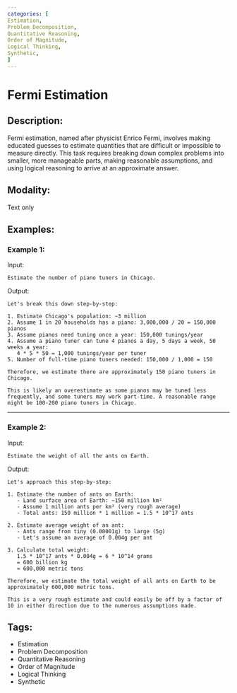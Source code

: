 ```yaml
---
categories: [
Estimation,
Problem Decomposition,
Quantitative Reasoning,
Order of Magnitude,
Logical Thinking,
Synthetic,
]
---
```


# Fermi Estimation

## Description:
Fermi estimation, named after physicist Enrico Fermi, involves making educated guesses to estimate quantities that are difficult or impossible to measure directly. This task requires breaking down complex problems into smaller, more manageable parts, making reasonable assumptions, and using logical reasoning to arrive at an approximate answer.

## Modality:
Text only

## Examples:

### Example 1:

Input:

```
Estimate the number of piano tuners in Chicago.
```

Output:

```
Let's break this down step-by-step:

1. Estimate Chicago's population: ~3 million
2. Assume 1 in 20 households has a piano: 3,000,000 / 20 = 150,000 pianos
3. Assume pianos need tuning once a year: 150,000 tunings/year
4. Assume a piano tuner can tune 4 pianos a day, 5 days a week, 50 weeks a year:
   4 * 5 * 50 = 1,000 tunings/year per tuner
5. Number of full-time piano tuners needed: 150,000 / 1,000 = 150

Therefore, we estimate there are approximately 150 piano tuners in Chicago.

This is likely an overestimate as some pianos may be tuned less frequently, and some tuners may work part-time. A reasonable range might be 100-200 piano tuners in Chicago.
```

---

### Example 2:

Input:

```
Estimate the weight of all the ants on Earth.
```

Output:

```
Let's approach this step-by-step:

1. Estimate the number of ants on Earth:
   - Land surface area of Earth: ~150 million km²
   - Assume 1 million ants per km² (very rough average)
   - Total ants: 150 million * 1 million = 1.5 * 10^17 ants

2. Estimate average weight of an ant:
   - Ants range from tiny (0.00001g) to large (5g)
   - Let's assume an average of 0.004g per ant

3. Calculate total weight:
   1.5 * 10^17 ants * 0.004g = 6 * 10^14 grams
   = 600 billion kg
   ≈ 600,000 metric tons

Therefore, we estimate the total weight of all ants on Earth to be approximately 600,000 metric tons.

This is a very rough estimate and could easily be off by a factor of 10 in either direction due to the numerous assumptions made.
```

## Tags:
- Estimation
- Problem Decomposition
- Quantitative Reasoning
- Order of Magnitude
- Logical Thinking
- Synthetic
